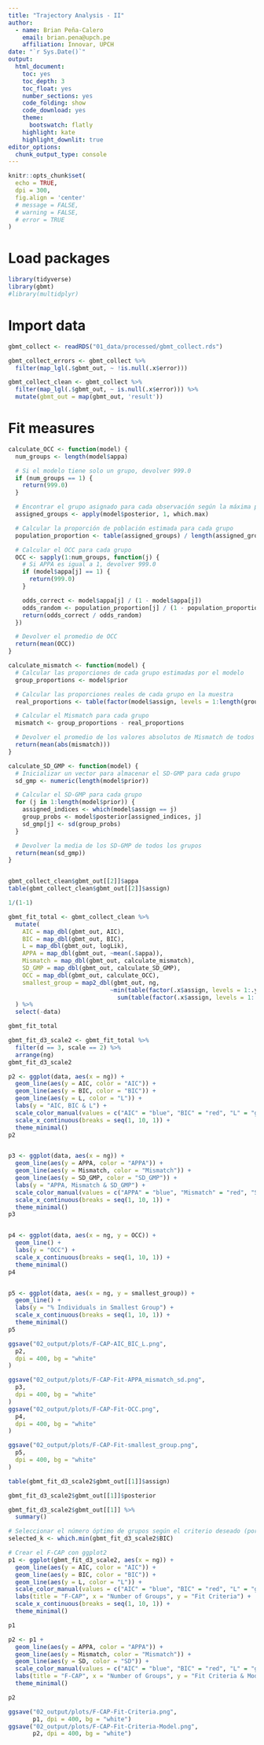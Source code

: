 ```yaml
---
title: "Trajectory Analysis - II"
author:
  - name: Brian Peña-Calero
    email: brian.pena@upch.pe
    affiliation: Innovar, UPCH
date: "`r Sys.Date()`"
output: 
  html_document: 
    toc: yes
    toc_depth: 3
    toc_float: yes
    number_sections: yes
    code_folding: show
    code_download: yes
    theme: 
      bootswatch: flatly
    highlight: kate
    highlight_downlit: true
editor_options: 
  chunk_output_type: console
---
```


```r
knitr::opts_chunk$set(
  echo = TRUE,
  dpi = 300,
  fig.align = 'center'
  # message = FALSE,
  # warning = FALSE,
  # error = TRUE
)
```

# Load packages

```r
library(tidyverse)
library(gbmt)
#library(multidplyr)
```

# Import data

```r
gbmt_collect <- readRDS("01_data/processed/gbmt_collect.rds")
```

```r
gbmt_collect_errors <- gbmt_collect %>% 
  filter(map_lgl(.$gbmt_out, ~ !is.null(.x$error)))

gbmt_collect_clean <- gbmt_collect %>% 
  filter(map_lgl(.$gbmt_out, ~ is.null(.x$error))) %>% 
  mutate(gbmt_out = map(gbmt_out, 'result'))
```


# Fit measures

```r
calculate_OCC <- function(model) {
  num_groups <- length(model$appa)

  # Si el modelo tiene solo un grupo, devolver 999.0
  if (num_groups == 1) {
    return(999.0)
  }

  # Encontrar el grupo asignado para cada observación según la máxima probabilidad posterior
  assigned_groups <- apply(model$posterior, 1, which.max)

  # Calcular la proporción de población estimada para cada grupo
  population_proportion <- table(assigned_groups) / length(assigned_groups)

  # Calcular el OCC para cada grupo
  OCC <- sapply(1:num_groups, function(j) {
    # Si APPA es igual a 1, devolver 999.0
    if (model$appa[j] == 1) {
      return(999.0)
    }

    odds_correct <- model$appa[j] / (1 - model$appa[j])
    odds_random <- population_proportion[j] / (1 - population_proportion[j])
    return(odds_correct / odds_random)
  })

  # Devolver el promedio de OCC
  return(mean(OCC))
}

calculate_mismatch <- function(model) {
  # Calcular las proporciones de cada grupo estimadas por el modelo
  group_proportions <- model$prior

  # Calcular las proporciones reales de cada grupo en la muestra
  real_proportions <- table(factor(model$assign, levels = 1:length(group_proportions))) / length(model$assign)

  # Calcular el Mismatch para cada grupo
  mismatch <- group_proportions - real_proportions

  # Devolver el promedio de los valores absolutos de Mismatch de todos los grupos
  return(mean(abs(mismatch)))
}

calculate_SD_GMP <- function(model) {
  # Inicializar un vector para almacenar el SD-GMP para cada grupo
  sd_gmp <- numeric(length(model$prior))

  # Calcular el SD-GMP para cada grupo
  for (j in 1:length(model$prior)) {
    assigned_indices <- which(model$assign == j)
    group_probs <- model$posterior[assigned_indices, j]
    sd_gmp[j] <- sd(group_probs)
  }

  # Devolver la media de los SD-GMP de todos los grupos
  return(mean(sd_gmp))
}


gbmt_collect_clean$gbmt_out[[2]]$appa
table(gbmt_collect_clean$gbmt_out[[2]]$assign)

1/(1-1)

```


```r
gbmt_fit_total <- gbmt_collect_clean %>% 
  mutate(
    AIC = map_dbl(gbmt_out, AIC),
    BIC = map_dbl(gbmt_out, BIC),
    L = map_dbl(gbmt_out, logLik),
    APPA = map_dbl(gbmt_out, ~mean(.$appa)),
    Mismatch = map_dbl(gbmt_out, calculate_mismatch),
    SD_GMP = map_dbl(gbmt_out, calculate_SD_GMP),
    OCC = map_dbl(gbmt_out, calculate_OCC),
    smallest_group = map2_dbl(gbmt_out, ng,
                             ~min(table(factor(.x$assign, levels = 1:.y))) /
                               sum(table(factor(.x$assign, levels = 1:.y))))
  ) %>% 
  select(-data)

gbmt_fit_total
```


```r
gbmt_fit_d3_scale2 <- gbmt_fit_total %>%
  filter(d == 3, scale == 2) %>%
  arrange(ng)
gbmt_fit_d3_scale2
```


```r
p2 <- ggplot(data, aes(x = ng)) +
  geom_line(aes(y = AIC, color = "AIC")) +
  geom_line(aes(y = BIC, color = "BIC")) +
  geom_line(aes(y = L, color = "L")) +
  labs(y = "AIC, BIC & L") +
  scale_color_manual(values = c("AIC" = "blue", "BIC" = "red", "L" = "green")) +
  scale_x_continuous(breaks = seq(1, 10, 1)) +
  theme_minimal()
p2


p3 <- ggplot(data, aes(x = ng)) +
  geom_line(aes(y = APPA, color = "APPA")) +
  geom_line(aes(y = Mismatch, color = "Mismatch")) +
  geom_line(aes(y = SD_GMP, color = "SD_GMP")) +
  labs(y = "APPA, Mismatch & SD_GMP") +
  scale_color_manual(values = c("APPA" = "blue", "Mismatch" = "red", "SD_GMP" = "green")) +
  scale_x_continuous(breaks = seq(1, 10, 1)) +
  theme_minimal()
p3


p4 <- ggplot(data, aes(x = ng, y = OCC)) +
  geom_line() +
  labs(y = "OCC") +
  scale_x_continuous(breaks = seq(1, 10, 1)) +
  theme_minimal()
p4


p5 <- ggplot(data, aes(x = ng, y = smallest_group)) +
  geom_line() +
  labs(y = "% Individuals in Smallest Group") +
  scale_x_continuous(breaks = seq(1, 10, 1)) +
  theme_minimal()
p5
```


```r
ggsave("02_output/plots/F-CAP-AIC_BIC_L.png",
  p2,
  dpi = 400, bg = "white"
)

ggsave("02_output/plots/F-CAP-Fit-APPA_mismatch_sd.png",
  p3,
  dpi = 400, bg = "white"
)
ggsave("02_output/plots/F-CAP-Fit-OCC.png",
  p4,
  dpi = 400, bg = "white"
)

ggsave("02_output/plots/F-CAP-Fit-smallest_group.png",
  p5,
  dpi = 400, bg = "white"
)
```











```r
table(gbmt_fit_d3_scale2$gbmt_out[[1]]$assign)

gbmt_fit_d3_scale2$gbmt_out[[1]]$posterior

gbmt_fit_d3_scale2$gbmt_out[[1]] %>%
  summary()
```


```r

# Seleccionar el número óptimo de grupos según el criterio deseado (por ejemplo, el menor BIC)
selected_k <- which.min(gbmt_fit_d3_scale2$BIC)

# Crear el F-CAP con ggplot2
p1 <- ggplot(gbmt_fit_d3_scale2, aes(x = ng)) +
  geom_line(aes(y = AIC, color = "AIC")) +
  geom_line(aes(y = BIC, color = "BIC")) +
  geom_line(aes(y = L, color = "L")) +
  scale_color_manual(values = c("AIC" = "blue", "BIC" = "red", "L" = "green")) +
  labs(title = "F-CAP", x = "Number of Groups", y = "Fit Criteria") +
  scale_x_continuous(breaks = seq(1, 10, 1)) +
  theme_minimal()

p1

p2 <- p1 +
  geom_line(aes(y = APPA, color = "APPA")) +
  geom_line(aes(y = Mismatch, color = "Mismatch")) +
  geom_line(aes(y = SD, color = "SD")) +
  scale_color_manual(values = c("AIC" = "blue", "BIC" = "red", "L" = "green", "APPA" = "black", "Mismatch" = "orange", "SD" = "purple")) +
  labs(title = "F-CAP", x = "Number of Groups", y = "Fit Criteria & Model") +
  theme_minimal()

p2
```


```r
ggsave("02_output/plots/F-CAP-Fit-Criteria.png",
       p1, dpi = 400, bg = "white")
ggsave("02_output/plots/F-CAP-Fit-Criteria-Model.png",
       p2, dpi = 400, bg = "white")
```














<!-- ```{r} -->
<!-- predicted_means <- predict(pop_bectuareal_gbmt) -->

<!-- predicted_means_f <- map(predicted_means, -->
<!--     ~ map(., ~ as_tibble(., rownames = "Year"))) %>%  -->
<!--   bind_rows(.id = "Cluster") %>%  -->
<!--   tidyr::unpack(c(Population, BECTUAREAL1AD), -->
<!--          names_sep = "_") %>%  -->
<!--   mutate( -->
<!--     across(c(Population_Year, BECTUAREAL1AD_Year), -->
<!--            as.numeric) -->
<!--   ) %>%  -->
<!--   pivot_longer( -->
<!--     cols = -Cluster, -->
<!--     names_to = c("Variable", "Statistic"), -->
<!--     names_sep = "_" -->
<!--   ) %>%  -->
<!--   pivot_wider( -->
<!--     names_from = Statistic, -->
<!--     values_from = value, -->
<!--     values_fn = list -->
<!--   ) %>%  -->
<!--   unnest() -->
<!-- ``` -->

<!-- ```{r} -->
<!-- plot_predicted_means_f <- predicted_means_f %>%  -->
<!--   ggplot( -->
<!--     aes( -->
<!--       x = Year, -->
<!--       y = mean, -->
<!--       group = Cluster, -->
<!--       color = Cluster -->
<!--     ) -->
<!--   ) + -->
<!--   geom_line(size = 2) + -->
<!--   geom_ribbon(aes(ymin = `2.5%`, ymax = `97.5%`), alpha = 0.05) + -->
<!--   scale_x_continuous( -->
<!--     breaks = seq(1985, 2015, 5) -->
<!--   ) + -->
<!--   facet_wrap(vars(Variable)) + -->
<!--   theme_minimal() -->


<!-- ggsave("02_output/plots/predicted_means_f.png", -->
<!--        plot_predicted_means_f, -->
<!--        dpi = 400, -->
<!--        bg = "white") -->

<!-- plot(pop_bectuareal_gbmt) -->
<!-- coef(pop_bectuareal_gbmt) -->
<!-- ``` -->


<!-- ```{r} -->
<!-- plot_predicted_means_f2 <- predicted_means_f %>%  -->
<!--   ggplot( -->
<!--     aes( -->
<!--       x = Year, -->
<!--       y = mean, -->
<!--       group = Cluster, -->
<!--       color = Cluster -->
<!--     ) -->
<!--   ) + -->
<!--   geom_line(size = 1) + -->
<!--   #geom_ribbon(aes(ymin = `2.5%`, ymax = `97.5%`), alpha = 0.05) + -->
<!--   scale_x_continuous( -->
<!--     breaks = seq(1985, 2015, 5) -->
<!--   ) + -->
<!--   facet_wrap(vars(Variable)) + -->
<!--   theme_minimal() -->


<!-- ggsave("02_output/plots/predicted_means_f2.png", -->
<!--        plot_predicted_means_f2, -->
<!--        dpi = 400, -->
<!--        bg = "white") -->
<!-- ``` -->

<!-- ```{r} -->
<!-- predicted_means_f %>%  -->
<!--   filter(Variable == "BECTUAREAL1AD", -->
<!--          Cluster %in% c("1", "2", "3")) %>%  -->
<!--   ggplot( -->
<!--     aes( -->
<!--       x = Year, -->
<!--       y = mean, -->
<!--       group = Cluster, -->
<!--       color = Cluster -->
<!--     ) -->
<!--   ) + -->
<!--   geom_point() -->
<!--   geom_line() -->
<!-- ``` -->







